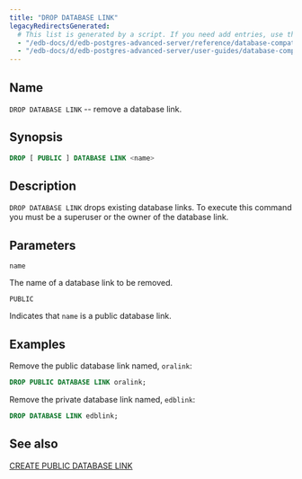 ```yaml
---
title: "DROP DATABASE LINK"
legacyRedirectsGenerated:
  # This list is generated by a script. If you need add entries, use the `legacyRedirects` key.
  - "/edb-docs/d/edb-postgres-advanced-server/reference/database-compatibility-for-oracle-developers-reference-guide/9.6/Database_Compatibility_for_Oracle_Developers_Reference_Guide.1.059.html"
  - "/edb-docs/d/edb-postgres-advanced-server/user-guides/database-compatibility-for-oracle-developers-guide/9.5/Database_Compatibility_for_Oracle_Developers_Guide.1.087.html"
---
```


<div id="drop_public_database_link" class="registered_link"></div>

## Name

`DROP DATABASE LINK` -- remove a database link.

## Synopsis

```sql
DROP [ PUBLIC ] DATABASE LINK <name>
```

## Description

`DROP DATABASE LINK` drops existing database links. To execute this command you must be a superuser or the owner of the database link.

## Parameters

`name`

 The name of a database link to be removed.

`PUBLIC`

 Indicates that `name` is a public database link.

## Examples

Remove the public database link named, `oralink`:

```sql
DROP PUBLIC DATABASE LINK oralink;
```

Remove the private database link named, `edblink`:

```sql
DROP DATABASE LINK edblink;
```

## See also

[CREATE PUBLIC DATABASE LINK](21_create_public_database_link)
